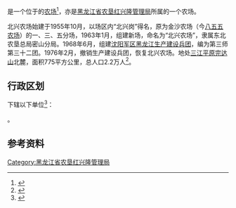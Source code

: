 {{中国乡级行政区|23/09/02/500/000
|行政区全称           = {{PAGENAMEBASE}}
|上级行政区           = [[黑龙江省农垦红兴隆管理局|黑龙江省农垦红兴隆管理局]]
}}

'''{{PAGENAMEBASE}}'''是一个位于{{PRC admin/fullname|23/09/02/500/000|3}}的[[农场|农场]]<ref>{{PRC admin/ref sgc|{{PRC admin/parent|23/09/02/500/000}}}}</ref>，亦是[[黑龙江省农垦红兴隆管理局|黑龙江省农垦红兴隆管理局]]所属的一个农场。

北兴农场始建于1955年10月，以场区内“北兴岗”得名，原为金沙农场（今[[八五五农场|八五五农场]]）的一、三、五分场，1963年1月，组建新场，命名为“北兴农场”，隶属东北农垦总局密山分局。1968年6月，组建[[沈阳军区|沈阳军区]][[黑龙江生产建设兵团|黑龙江生产建设兵团]]，编为第三师第三十二团。1976年2月，撤销生产建设兵团，恢复北兴农场。地处[[三江平原|三江平原]][[完达山|完达山]]北麓，面积775平方公里，总人口2.2万人<ref>{{cite web |title=北兴农场 |url=http://zw.chinabdh.com/bxfarm/index.jhtml |website=黑龙江省农垦总局}}</ref>。

== 行政区划 ==
{{PAGENAMEBASE}}下辖以下单位<ref>{{PRC admin/ref sgc|23/09/02/500/000}}</ref>：

{{PRC admin/children|23/09/02/500/000}}。

== 参考资料 ==
{{reflist}}

{{黑龙江行政区划小作品}}
{{PRC admin/navcat|23/09/02/500/000}}
{{黑龙江省农垦总局}}

[[Category:黑龙江省农垦红兴隆管理局|Category:黑龙江省农垦红兴隆管理局]]